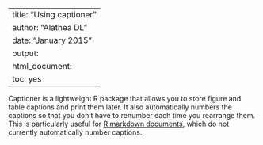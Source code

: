 <!--
%\VignetteEngine{knitr::knitr}
%\VignetteIndexEntry{Using captioner}
-->

---
title: "Using captioner"
author: "Alathea DL"
date: "January 2015"
output:
  html_document:
    toc: yes
---

Captioner is a lightweight R package that allows you to store figure and table captions and print them later.  It also automatically numbers the captions so that you don't have to renumber each time you rearrange them.  This is particularly useful for [R markdown documents](http://rmarkdown.rstudio.com/), which do not currently automatically number captions.
